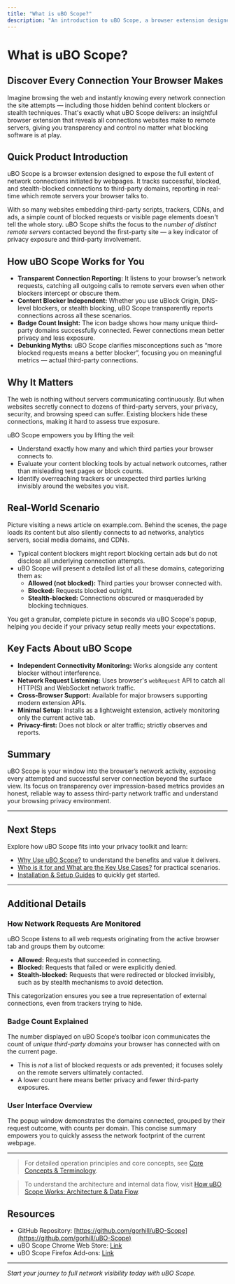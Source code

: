 ```yaml
---
title: "What is uBO Scope?"
description: "An introduction to uBO Scope, a browser extension designed to reveal all connections made by websites to remote servers, regardless of content blockers in effect. Learn how it helps users assess third-party network traffic for transparency and control."
---
```


# What is uBO Scope?

## Discover Every Connection Your Browser Makes

Imagine browsing the web and instantly knowing every network connection the site attempts — including those hidden behind content blockers or stealth techniques. That's exactly what uBO Scope delivers: an insightful browser extension that reveals all connections websites make to remote servers, giving you transparency and control no matter what blocking software is at play.

## Quick Product Introduction

uBO Scope is a browser extension designed to expose the full extent of network connections initiated by webpages. It tracks successful, blocked, and stealth-blocked connections to third-party domains, reporting in real-time which remote servers your browser talks to.

With so many websites embedding third-party scripts, trackers, CDNs, and ads, a simple count of blocked requests or visible page elements doesn't tell the whole story. uBO Scope shifts the focus to the *number of distinct remote servers* contacted beyond the first-party site — a key indicator of privacy exposure and third-party involvement.

## How uBO Scope Works for You

- **Transparent Connection Reporting:** It listens to your browser’s network requests, catching all outgoing calls to remote servers even when other blockers intercept or obscure them.
- **Content Blocker Independent:** Whether you use uBlock Origin, DNS-level blockers, or stealth blocking, uBO Scope transparently reports connections across all these scenarios.
- **Badge Count Insight:** The icon badge shows how many unique third-party domains successfully connected. Fewer connections mean better privacy and less exposure.
- **Debunking Myths:** uBO Scope clarifies misconceptions such as “more blocked requests means a better blocker”, focusing you on meaningful metrics — actual third-party connections.

## Why It Matters

The web is nothing without servers communicating continuously. But when websites secretly connect to dozens of third-party servers, your privacy, security, and browsing speed can suffer. Existing blockers hide these connections, making it hard to assess true exposure.

uBO Scope empowers you by lifting the veil:

- Understand exactly how many and which third parties your browser connects to.
- Evaluate your content blocking tools by actual network outcomes, rather than misleading test pages or block counts.
- Identify overreaching trackers or unexpected third parties lurking invisibly around the websites you visit.

## Real-World Scenario

Picture visiting a news article on example.com. Behind the scenes, the page loads its content but also silently connects to ad networks, analytics servers, social media domains, and CDNs.

- Typical content blockers might report blocking certain ads but do not disclose all underlying connection attempts.
- uBO Scope will present a detailed list of all these domains, categorizing them as:
    - **Allowed (not blocked):** Third parties your browser connected with.
    - **Blocked:** Requests blocked outright.
    - **Stealth-blocked:** Connections obscured or masqueraded by blocking techniques.

You get a granular, complete picture in seconds via uBO Scope's popup, helping you decide if your privacy setup really meets your expectations.

## Key Facts About uBO Scope

- **Independent Connectivity Monitoring:** Works alongside any content blocker without interference.
- **Network Request Listening:** Uses browser's `webRequest` API to catch all HTTP(S) and WebSocket network traffic.
- **Cross-Browser Support:** Available for major browsers supporting modern extension APIs.
- **Minimal Setup:** Installs as a lightweight extension, actively monitoring only the current active tab.
- **Privacy-first:** Does not block or alter traffic; strictly observes and reports.

## Summary

uBO Scope is your window into the browser’s network activity, exposing every attempted and successful server connection beyond the surface view. Its focus on transparency over impression-based metrics provides an honest, reliable way to assess third-party network traffic and understand your browsing privacy environment.

---

## Next Steps

Explore how uBO Scope fits into your privacy toolkit and learn:

- [Why Use uBO Scope?](../value-proposition) to understand the benefits and value it delivers.
- [Who is it for and What are the Key Use Cases?](../target-audience-use-cases) for practical scenarios.
- [Installation & Setup Guides](../../getting-started/installation-and-setup/prerequisites-and-requirements) to quickly get started.

---

## Additional Details

### How Network Requests Are Monitored

uBO Scope listens to all web requests originating from the active browser tab and groups them by outcome:

- **Allowed:** Requests that succeeded in connecting.
- **Blocked:** Requests that failed or were explicitly denied.
- **Stealth-blocked:** Requests that were redirected or blocked invisibly, such as by stealth mechanisms to avoid detection.

This categorization ensures you see a true representation of external connections, even from trackers trying to hide.

### Badge Count Explained

The number displayed on uBO Scope’s toolbar icon communicates the count of *unique third-party domains* your browser has connected with on the current page.

- This is *not* a list of blocked requests or ads prevented; it focuses solely on the remote servers ultimately contacted.
- A lower count here means better privacy and fewer third-party exposures.

### User Interface Overview

The popup window demonstrates the domains connected, grouped by their request outcome, with counts per domain. This concise summary empowers you to quickly assess the network footprint of the current webpage.


---

> For detailed operation principles and core concepts, see [Core Concepts & Terminology](/overview/core-concepts-and-architecture/core-concepts-terminology).

> To understand the architecture and internal data flow, visit [How uBO Scope Works: Architecture & Data Flow](/overview/core-concepts-and-architecture/system-architecture-overview).


## Resources

- GitHub Repository: [https://github.com/gorhill/uBO-Scope](https://github.com/gorhill/uBO-Scope)
- uBO Scope Chrome Web Store: [Link](https://chromewebstore.google.com/detail/ubo-scope/bbdpgcaljkaaigfcomhidmneffjjjfgp)
- uBO Scope Firefox Add-ons: [Link](https://addons.mozilla.org/firefox/addon/ubo-scope/)


---

*Start your journey to full network visibility today with uBO Scope.*
